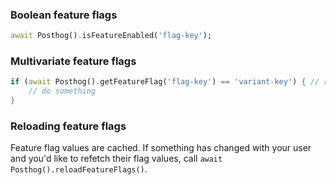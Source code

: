 ### Boolean feature flags

```dart
await Posthog().isFeatureEnabled('flag-key');
```

### Multivariate feature flags

```dart
if (await Posthog().getFeatureFlag('flag-key') == 'variant-key') { // replace 'variant-key' with the key of your variant
    // do something
}
```

### Reloading feature flags

Feature flag values are cached. If something has changed with your user and you'd like to refetch their flag values, call `await Posthog().reloadFeatureFlags()`.